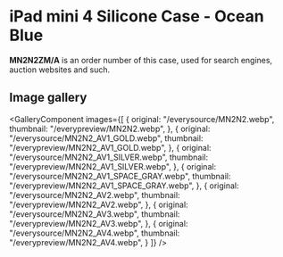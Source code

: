 
# iPad mini 4 Silicone Case - Ocean Blue

<Callout type='info' emoji='👉🏻'>**MN2N2ZM/A** is an order number of this case, used for search engines, auction websites and such.</Callout>

## Image gallery

<GalleryComponent
    images={[
      {
        original: "/everysource/MN2N2.webp",
        thumbnail: "/everypreview/MN2N2.webp",
      },
      {
        original: "/everysource/MN2N2_AV1_GOLD.webp",
        thumbnail: "/everypreview/MN2N2_AV1_GOLD.webp",
      },
      {
        original: "/everysource/MN2N2_AV1_SILVER.webp",
        thumbnail: "/everypreview/MN2N2_AV1_SILVER.webp",
      },
      {
        original: "/everysource/MN2N2_AV1_SPACE_GRAY.webp",
        thumbnail: "/everypreview/MN2N2_AV1_SPACE_GRAY.webp",
      },
      {
        original: "/everysource/MN2N2_AV2.webp",
        thumbnail: "/everypreview/MN2N2_AV2.webp",
      },
      {
        original: "/everysource/MN2N2_AV3.webp",
        thumbnail: "/everypreview/MN2N2_AV3.webp",
      },
      {
        original: "/everysource/MN2N2_AV4.webp",
        thumbnail: "/everypreview/MN2N2_AV4.webp",
      }
    ]}
  />
